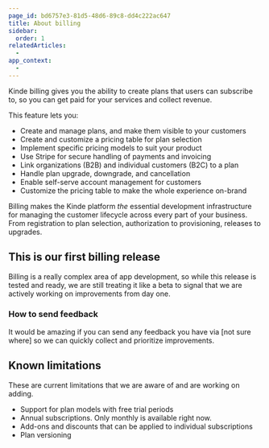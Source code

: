 ```yaml
---
page_id: bd6757e3-81d5-48d6-89c8-dd4c222ac647
title: About billing
sidebar:
  order: 1
relatedArticles:
  - 
app_context:
  - 
---
```


Kinde billing gives you the ability to create plans that users can subscribe to, so you can get paid for your services and collect revenue.

This feature lets you:

- Create and manage plans, and make them visible to your customers
- Create and customize a pricing table for plan selection
- Implement specific pricing models to suit your product
- Use Stripe for secure handling of payments and invoicing
- Link organizations (B2B) and individual customers (B2C) to a plan
- Handle plan upgrade, downgrade, and cancellation
- Enable self-serve account management for customers
- Customize the pricing table to make the whole experience on-brand

Billing makes the Kinde platform *the* essential development infrastructure for managing the customer lifecycle across every part of your business. From registration to plan selection, authorization to provisioning, releases to upgrades.

## This is our first billing release

Billing is a really complex area of app development, so while this release is tested and ready, we are still treating it like a beta to signal that we are actively working on improvements from day one. 

### How to send feedback

It would be amazing if you can send any feedback you have via [not sure where] so we can quickly collect and prioritize improvements. 

## Known limitations

These are current limitations that we are aware of and are working on adding.

- Support for plan models with free trial periods
- Annual subscriptions. Only monthly is available right now.
- Add-ons and discounts that can be applied to individual subscriptions
- Plan versioning
